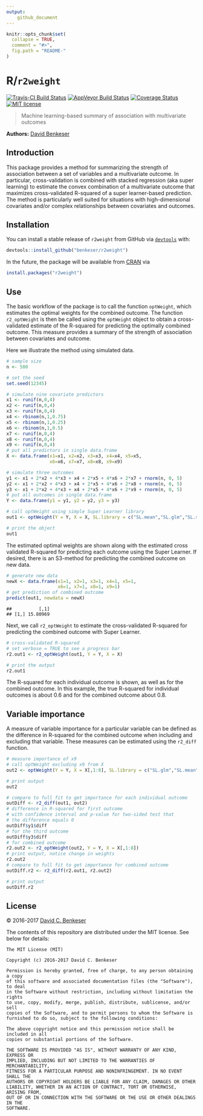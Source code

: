 ```yaml
---
output: 
    github_document
---
```


<!-- README.md is generated from README.Rmd. Please edit that file -->

```r
knitr::opts_chunk$set(
  collapse = TRUE,
  comment = "#>",
  fig.path = "README-"
)
```

# R/`r2weight`

[![Travis-CI Build Status](https://travis-ci.org/benkeser/r2weight.svg?branch=master)](https://travis-ci.org/benkeser/r2weight)
[![AppVeyor Build  Status](https://ci.appveyor.com/api/projects/status/github/benkeser/r2weight?branch=master&svg=true)](https://ci.appveyor.com/project/benkeser/r2weight)
[![Coverage Status](https://img.shields.io/codecov/c/github/benkeser/r2weight/master.svg)](https://codecov.io/github/benkeser/r2weight?branch=master)
[![MIT license](http://img.shields.io/badge/license-MIT-brightgreen.svg)](http://opensource.org/licenses/MIT)

> Machine learning-based summary of association with multivariate outcomes

__Authors:__ [David Benkeser](https://www.benkeserstatistics.com/)

## Introduction

This package provides a method for summarizing the strength of association between a set of variables and a multivariate outcome. In particular, cross-validation is combined with stacked regression (aka super learning) to estimate the convex combination of a multivariate outcome that maximizes cross-validated R-squared of a super learner-based prediction. The method is particularly well suited for situations with high-dimensional covariates and/or complex relationships between covariates and outcomes. 

## Installation

You can install a stable release of `r2weight` from GitHub via
[`devtools`](https://www.rstudio.com/products/rpackages/devtools/) with:

```r
devtools::install_github("benkeser/r2weight")
```

In the future, the package will be available from [CRAN](https://cran.r-project.org/) via

```r
install.packages("r2weight")
```

## Use

The basic workflow of the package is to call the function `optWeight`, which estimates the optimal weights for the combined outcome. The function `r2_optWeight` is then be called using the `optWeight` object to obtain a cross-validated estimate of the R-squared for predicting the optimally combined outcome. This measure provides a summary of the strength of association between covariates and outcome. 

Here we illustrate the method using simulated data.

``` r
# sample size
n <- 500

# set the seed
set.seed(12345)

# simulate nine covariate predictors
x1 <- runif(n,0,4)
x2 <- runif(n,0,4)
x3 <- runif(n,0,4)
x4 <- rbinom(n,1,0.75)
x5 <- rbinom(n,1,0.25)
x6 <- rbinom(n,1,0.5)
x7 <- runif(n,0,4)
x8 <- runif(n,0,4)
x9 <- runif(n,0,4)
# put all predictors in single data.frame
X <- data.frame(x1=x1, x2=x2, x3=x3, x4=x4, x5=x5, 
                x6=x6, x7=x7, x8=x8, x9=x9)

# simulate three outcomes
y1 <- x1 + 2*x2 + 4*x3 + x4 + 2*x5 + 4*x6 + 2*x7 + rnorm(n, 0, 5)
y2 <- x1 + 2*x2 + 4*x3 + x4 + 2*x5 + 4*x6 + 2*x8 + rnorm(n, 0, 5)
y3 <- x1 + 2*x2 + 4*x3 + x4 + 2*x5 + 4*x6 + 2*x9 + rnorm(n, 0, 5)
# put all outcomes in single data.frame
Y <- data.frame(y1 = y1, y2 = y2, y3 = y3)

# call optWeight using simple Super Learner library
out1 <- optWeight(Y = Y, X = X, SL.library = c("SL.mean","SL.glm","SL.step"))

# print the object
out1
```

The estimated optimal weights are shown along with the estimated cross validated R-squared for predicting each outcome using the Super Learner. If desired, there is an S3-method for predicting the combined outcome on new data.

``` r
# generate new data
newX <- data.frame(x1=1, x2=1, x3=1, x4=1, x5=1, 
                   x6=1, x7=1, x8=1, x9=1)
# get prediction of combined outcome
predict(out1, newdata = newX)
```

    ##          [,1]
    ## [1,] 15.80969

Next, we call `r2_optWeight` to estimate the cross-validated R-squared for predicting the combined outcome with Super Learner.

``` r
# cross-validated R-squared
# set verbose = TRUE to see a progress bar
r2.out1 <- r2_optWeight(out1, Y = Y, X = X)

# print the output
r2.out1
```

The R-squared for each individual outcome is shown, as well as for the combined outcome. In this example, the true R-squared for individual outcomes is about 0.6 and for the combined outcome about 0.8.

## Variable importance

A measure of variable importance for a particular variable can be defined as the difference in R-squared for the combined outcome when including and excluding that variable. These measures can be estimated using the `r2_diff` function.

``` r
# measure importance of x9
# call optWeight excluding x9 from X
out2 <- optWeight(Y = Y, X = X[,1:8], SL.library = c("SL.glm","SL.mean"))

# print output
out2 

# compare to full fit to get importance for each individual outcome
outDiff <- r2_diff(out1, out2)
# difference in R-squared for first outcome
# with confidence interval and p-value for two-sided test that 
# the difference equals 0
outDiff$y1$diff
# for the third outcome
outDiff$y3$diff
# for combined outcome 
r2.out2 <- r2_optWeight(out2, Y = Y, X = X[,1:8])
# print output, notice change in weights
r2.out2
# compare to full fit to get importance for combined outcome
outDiff.r2 <- r2_diff(r2.out1, r2.out2)

# print output
outDiff.r2
```

## License
&copy; 2016-2017 [David C. Benkeser](http://www.benkeserstatistics.com)

The contents of this repository are distributed under the MIT license. See
below for details:
```
The MIT License (MIT)

Copyright (c) 2016-2017 David C. Benkeser

Permission is hereby granted, free of charge, to any person obtaining a copy
of this software and associated documentation files (the "Software"), to deal
in the Software without restriction, including without limitation the rights
to use, copy, modify, merge, publish, distribute, sublicense, and/or sell
copies of the Software, and to permit persons to whom the Software is
furnished to do so, subject to the following conditions:

The above copyright notice and this permission notice shall be included in all
copies or substantial portions of the Software.

THE SOFTWARE IS PROVIDED "AS IS", WITHOUT WARRANTY OF ANY KIND, EXPRESS OR
IMPLIED, INCLUDING BUT NOT LIMITED TO THE WARRANTIES OF MERCHANTABILITY,
FITNESS FOR A PARTICULAR PURPOSE AND NONINFRINGEMENT. IN NO EVENT SHALL THE
AUTHORS OR COPYRIGHT HOLDERS BE LIABLE FOR ANY CLAIM, DAMAGES OR OTHER
LIABILITY, WHETHER IN AN ACTION OF CONTRACT, TORT OR OTHERWISE, ARISING FROM,
OUT OF OR IN CONNECTION WITH THE SOFTWARE OR THE USE OR OTHER DEALINGS IN THE
SOFTWARE.
```